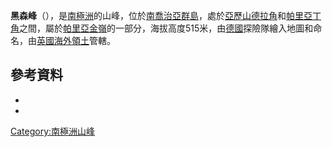 {{coord|54|2|S|38|0|W|source:GNIS|display=title}}

'''黑森峰'''（{{lang-de|Hessegipfel}}），是[[南極洲|南極洲]]的山峰，位於[[南乔治亚和南桑威奇群岛|南喬治亞群島]]，處於[[亞歷山德拉角|亞歷山德拉角]]和[[帕里亞丁角|帕里亞丁角]]之間，屬於[[帕里亞金嶺|帕里亞金嶺]]的一部分，海拔高度515米，由[[德國|德國]]探險隊繪入地圖和命名，由[[英國海外領土|英國海外領土]]管轄。

==參考資料==
*{{cite gnis | type = antarid | id = 6734| name = Hesse Peak | accessdate = 2012-06-15}}
*{{usgs-gazetteer|id=6734}}

{{Antarctica-geo-stub}}
[[Category:南極洲山峰|Category:南極洲山峰]]